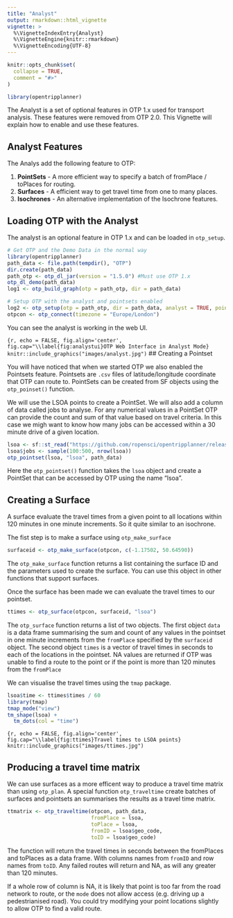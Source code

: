 ```yaml
---
title: "Analyst"
output: rmarkdown::html_vignette
vignette: >
  %\VignetteIndexEntry{Analyst}
  %\VignetteEngine{knitr::rmarkdown}
  %\VignetteEncoding{UTF-8}
---
```


```r
knitr::opts_chunk$set(
  collapse = TRUE,
  comment = "#>"
)
```

```r
library(opentripplanner)
```

The Analyst is a set of optional features in OTP 1.x used for transport analysis. These features were removed from OTP 2.0.  This Vignette will explain how to enable and use these features.

## Analyst Features

The Analys add the following feature to OTP:

1. **PointSets** - A more efficient way to specify a batch of fromPlace / toPlaces for routing.
1. **Surfaces** - A efficient way to get travel time from one to many places.
1. **Isochrones** - An alternative implementation of the Isochrone features.

## Loading OTP with the Analyst

The analyst is an optional feature in OTP 1.x and can be loaded in `otp_setup`.

```r
# Get OTP and the Demo Data in the normal way
library(opentripplanner)
path_data <- file.path(tempdir(), "OTP")
dir.create(path_data)
path_otp <- otp_dl_jar(version = "1.5.0") #Must use OTP 1.x
otp_dl_demo(path_data)
log1 <- otp_build_graph(otp = path_otp, dir = path_data)

# Setup OTP with the analyst and pointsets enabled
log2 <- otp_setup(otp = path_otp, dir = path_data, analyst = TRUE, pointsets = TRUE)
otpcon <- otp_connect(timezone = "Europe/London")
```
You can see the analyst is working in the web UI.

```{r, echo = FALSE, fig.align='center', fig.cap="\\label{fig:analystui}OTP Web Interface in Analyst Mode}
knitr::include_graphics("images/analyst.jpg")
```
## Creating a Pointset

You will have noticed that when we started OTP we also enabled the Pointsets feature. Pointsets are `.csv` files of latitude/longitude coordinate that OTP can route to. PointSets can be created from SF objects using the `otp_poinset()` function.

We will use the LSOA points to create a PointSet. We will also add a column of data called jobs to analyse. For any numerical values in a PointSet OTP can provide the count and sum of that value based on travel criteria. In this case we migh want to know how many jobs can be accessed within a 30 minute drive of a given location.

```r
lsoa <- sf::st_read("https://github.com/ropensci/opentripplanner/releases/download/0.1/centroids.gpkg", stringsAsFactors = FALSE)
lsoa$jobs <- sample(100:500, nrow(lsoa))
otp_pointset(lsoa, "lsoa", path_data)
```

Here the `otp_pointset()` function takes the `lsoa` object and create a PointSet that can be accessed by OTP using the name "lsoa".

## Creating a Surface

A surface evaluate the travel times from a given point to all locations within 120 minutes in one minute increments. So it quite similar to an isochrone.

The fist step is to make a surface using `otp_make_surface`

```r
surfaceid <- otp_make_surface(otpcon, c(-1.17502, 50.64590))
```

The `otp_make_surface` function returns a list containing the surface ID and the parameters used to create the surface. You can use this object in other functions that support surfaces.

Once the surface has been made we can evaluate the travel times to our pointset.

```r
ttimes <- otp_surface(otpcon, surfaceid, "lsoa")
```

The `otp_surface` function returns a list of two objects. The first object `data` is a data frame summarising the sum and count of any values in the pointset in one minute increments from the `fromPlace` specified by the `surfaceid` object. The second object `times` is a vector of travel times in seconds to each of the locations in the pointset. NA values are returned if OTP was unable to find a route to the point or if the point is more than 120 minutes from the `fromPlace`

We can visualise the travel times using the `tmap` package.

```r
lsoa$time <- ttimes$times / 60
library(tmap)
tmap_mode("view")
tm_shape(lsoa) +
  tm_dots(col = "time")
```

```{r, echo = FALSE, fig.align='center', fig.cap="\\label{fig:ttimes}Travel times to LSOA points}
knitr::include_graphics("images/ttimes.jpg")
```

## Producing a travel time matrix

We can use surfaces as a more efficent way to produce a travel time matrix than using `otp_plan`. A special function `otp_traveltime` create batches of surfaces and pointsets an summarises the results as a travel time matrix.

```r
ttmatrix <- otp_traveltime(otpcon, path_data, 
                           fromPlace = lsoa,
                           toPlace = lsoa,
                           fromID = lsoa$geo_code,
                           toID = lsoa$geo_code)
```
The function will return the travel times in seconds between the fromPlaces and toPlaces as a data frame. With columns names from `fromID` and row names from `toID`. Any failed routes will return and NA, as will any greater than 120 minutes.

If a whole row of column is NA, it is likely that point is too far from the road network to route, or the `mode` does not allow access (e.g. driving up a pedestrianised road). You could try modifying your point locations slightly to allow OTP to find a valid route. 







